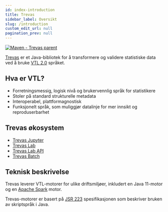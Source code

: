 ```yaml
---
id: index-introduction
title: Trevas
sidebar_label: Oversikt
slug: /introduction
custom_edit_url: null
pagination_prev: null
---
```



[![Maven - Trevas parent](https://maven-badges.herokuapp.com/maven-central/fr.insee.trevas/trevas-parent/badge.svg)](https://maven-badges.herokuapp.com/maven-central/fr.insee.trevas/trevas-parent)

[Trevas](https://github.com/InseeFr/Trevas) er et Java-bibliotek for å transformere og validere statistiske data ved å bruke [VTL 2.0](https://sdmx.org/?page_id=5096) språket.

## Hva er VTL?

- Forretningsmessig, logisk nivå og brukervennlig språk for statistikere
- Stoler på standard strukturelle metadata
- Interoperabel, plattformagnostisk
- Funksjonelt språk, som muliggjør datalinje for mer innsikt og reproduserbarhet

## Trevas økosystem

<div style={{ textAlign: 'center' }}>
	<ThemedImage
		alt="Docusaurus themed image"
		sources={{
			light: useBaseUrl('/img/trevas-ecosystem-light.svg'),
			dark: useBaseUrl('/img/trevas-ecosystem-dark.svg'),
		}}
	/>
</div>

- [Trevas Jupyter](https://github.com/InseeFrLab/Trevas-Jupyter)
- [Trevas Lab](https://github.com/InseeFrLab/Trevas-Lab-UI)
- [Trevas Lab API](https://github.com/InseeFrLab/Trevas-Lab)
- [Trevas Batch](https://github.com/Making-Sense-Info/Trevas-Batch)

## Teknisk beskrivelse

Trevas leverer VTL-motorer for ulike driftsmiljøer, inkludert en Java 11-motor og en [Apache Spark](https://spark.apache.org/) motor.

Trevas-motorer er basert på [JSR 223](https://jcp.org/en/jsr/detail?id=223) spesifikasjonen som beskriver bruken av skriptspråk i Java.
